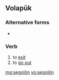 ==Volapük==

===Alternative forms===
* {{l|vo|segoloyn}}

===Verb===
{{infl|vo|verb}}

# to [[exit]]
# to [[go out]]

[[mg:segolön]]
[[vo:segolön]]